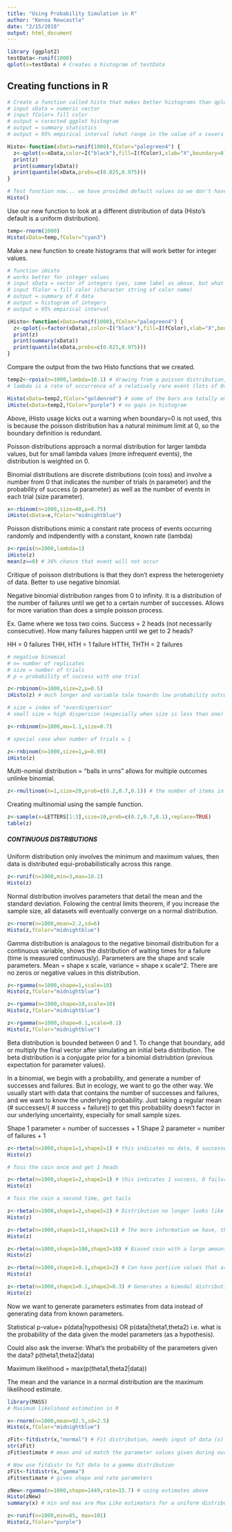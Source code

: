 ```yaml
---
title: "Using Probability Simulation in R"
author: "Kenna Rewcastle"
date: "2/15/2018"
output: html_document
---
```


```r
library (ggplot2)
testData<-runif(1000)
qplot(x=testData) # Creates a histogram of testData
```

## Creating functions in R

```r
# Create a function called histo that makes better histograms than qplot.
# input xData = numeric vector
# input fColor= fill color
# output = corected ggplot histogram
# output = summary statistics
# output = 95% empirical interval (what range in the value of x covers 95% of the area under the PDF)

Histo<-function(xData=runif(1000),fColor="palegreen4") {
  z<-qplot(x=xData,color=I("black"),fill=I(fColor),xlab="X",boundary=0)
  print(z)
  print(summary(xData))
  print(quantile(xData,probs=c(0.025,0.975)))
}

# Test function now... we have provided default values so we don't have to provide data to test!
Histo()
```

Use our new function to look at a different distribution of data (Histo's default is a uniform distribution).

```r
temp<-rnorm(1000)
Histo(xData=temp,fColor="cyan3")
```

Make a new function to create histograms that will work better for integer values.

```r
# function iHisto
# works better for integer values
# input xData = vector of integers (yes, same label as above, but what happens within a function stays in that function)
# input fColor = fill color (character string of color name)
# output = summary of X data
# output = histogram of integers
# output = 95% empirical interval

iHisto<-function(xData=runif(1000),fColor="palegreen4") {
  z<-qplot(x=factor(xData),color=I("black"),fill=I(fColor),xlab="X",boundary=0)
  print(z)
  print(summary(xData))
  print(quantile(xData,probs=c(0.025,0.975)))
}

```

Compare the output from the two Histo functions that we created.

```r
temp2<-rpois(n=1000,lambda=10.1) # drawing from a poisson distribution, generates a series of discrete integers
# lambda is a rate of occurrence of a relatively rare event (lots of 0s)

Histo(xData=temp2,fColor="goldenrod") # some of the bars are totally empty!
iHisto(xData=temp2,fColor="purple") # no gaps in histogram
```

Above, iHisto usage kicks out a warning when boundary=0 is not used, this is because the poisson distribution has a natural minimum limit at 0, so the boundary definition is redundant.

Poisson distributions approach a normal distribution for larger lambda values, but for small lambda values (more infrequent events), the distribution is weighted on 0.



Binomial distributions are discrete distributions (coin toss) and involve a number from 0 that indicates the number of trials (n parameter) and the probability of success (p parameter) as well as the number of events in each trial (size parameter).

```r
x<-rbinom(n=1000,size=40,p=0.75)
iHisto(xData=x,fColor="midnightblue")
```

Poisson distributions mimic a constant rate process of events occurring randomly and indpendently with a constant, known rate (lambda)

```r
z<-rpois(n=1000,lambda=1)
iHisto(z)
mean(z==0) # 36% chance that event will not occur
```

Critique of poisson distributions is that they don't express the heterogeniety of data. Better to use negative binomial.

Negative binomial distribution ranges from 0 to infinity. It is a distribution of the number of failures until we get to a certain number of successes. Allows for more variation than does a simple poisson process.

Ex. Game where we toss two coins. Success = 2 heads (not necessarily consecutive). How many failures happen until we get to 2 heads?

HH = 0 failures
THH, HTH = 1 failure
HTTH, THTH = 2 failures

```r
# negative binomial
# n= number of replicates
# size = number of trials
# p = probability of success with one trial

z<-rnbinom(n=1000,size=2,p=0.5)
iHisto(z) # much longer and variable tale towards low probability outcomes

# size = index of "overdispersion"
# small size = high dispersion (especially when size is less than one)

z<-rnbinom(n=1000,mu=1.1,size=0.7)

# special case when number of trials = 1

z<-rnbinom(n=1000,size=1,p=0.95)
iHisto(z)
```

Multi-nomial distribution = "balls in urns" allows for multiple outcomes unlinke binomial.
```r
z<-rmultinom(n=1,size=20,prob=c(0.2,0.7,0.1)) # the number of items in the probability vector corresponds to the number of "urns"
```

Creating multinomial using the sample function.

```r
z<-sample(x=LETTERS[1:3],size=10,prob=c(0.2,0.7,0.1),replace=TRUE)
table(z)
```

##### CONTINUOUS DISTRIBUTIONS #####

Uniform distribution only involves the minimum and maximum values, then data is distributed equi-probabilistically across this range.

```r
z<-runif(n=1000,min=3,max=10.2)
Histo(z)
```

Normal distribution involves parameters that detail the mean and the standard deviation. Folowing the central limits theorem, if you increase the sample size, all datasets will eventually converge on a normal distribution.

```r
z<-rnorm(n=1000,mean=2.2,sd=6)
Histo(z,fColor="midnightblue")
```

Gamma distribution is analagous to the negative binomail distribution for a continuous variable, shows the distribution of waiting times for a failure (time is measured continuously). Parameters are the shape and scale parameters. Mean = shape x scale, variance = shape x scale^2. There are no zeros or negative values in this distribution.

```r
z<-rgamma(n=1000,shape=1,scale=10)
Histo(z,fColor="midnightblue")

z<-rgamma(n=1000,shape=10,scale=10)
Histo(z,fColor="midnightblue")

z<-rgamma(n=1000,shape=0.1,scale=0.1)
Histo(z,fColor="midnightblue")
```

Beta distribution is bounded between 0 and 1. To change that boundary, add or multiply the final vector after simulating an initial beta distribution. The beta distribution is a conjugate prior for a binomial distriubtion (previous expectation for parameter values). 

In a binomial, we begin with a probability, and generate a number of successes and failures. But in ecology, we want to go the other way. We usually start with data that contains the number of successes and failures, and we want to know the underlying probability. Just taking a regular mean (# successes/( # success + failure)) to get this probability doesn't factor in our underlying uncertainty, especially for small sample sizes. 

Shape 1 parameter = number of successes + 1
Shape 2 parameter = number of failures + 1

```r
z<-rbeta(n=1000,shape1=1,shape2=1) # this indicates no data, 0 successes and 0 failures
Histo(z)

# Toss the coin once and get 1 heads

z<-rbeta(n=1000,shape1=2,shape2=1) # this indicates 1 success, 0 failures
Histo(z)

# Toss the coin a second time, get tails

z<-rbeta(n=1000,shape1=2,shape2=2) # Distribution no longer looks like a uniform distribution because we have data that informs our estimate of the probability of success
Histo(z)

z<-rbeta(n=1000,shape1=11,shape2=11) # The more information we have, the narrower the confidence interval surrounding our probability estimate.
Histo(z)

z<-rbeta(n=1000,shape1=100,shape2=10) # Biased coin with a large amount of data
Histo(z)

z<-rbeta(n=1000,shape1=0.1,shape2=2) # Can have postiive values that are less than one for parameters
Histo(z)

z<-rbeta(n=1000,shape1=0.1,shape2=0.3) # Generates a bimodal distribution
Histo(z)
```

Now we want to generate parameters estimates from data instead of generating data from known parameters.

Statistical p-value= p(data|hypothesis) OR p(data|theta1,theta2) i.e. what is the probability of the data given the model parameters (as a hypothesis).

Could also ask the inverse: What's the probability of the parameters given the data? p(theta1,theta2|data)

Maximum likelihood = max(p(theta1,theta2|data))

The mean and the variance in a normal distribution are the maximum likelihood estimate.

```r
library(MASS)
# Maximum likelihood estimation in R

x<-rnorm(n=1000,mean=92.5,sd=2.5)
Histo(x,fColor="midnightblue")

zFit<-fitdistr(x,"normal") # Fit distribution, needs input of data (x) and what distribution you want to fix those data to.
str(zFit)
zFit$estimate # mean and sd match the parameter values given during our initial data simulation

# Now use fitdistr to fit data to a gamma distribution
zFit<-fitdistr(x,"gamma")
zFit$estimate # gives shape and rate parameters

zNew<-rgamma(n=1000,shape=1449,rate=15.7) # using estimates above
Histo(zNew)
summary(x) # min and max are Max Like estimators for a uniform distribution

z<-runif(n=1000,min=85, max=101)
Histo(z,fColor="purple")
```

